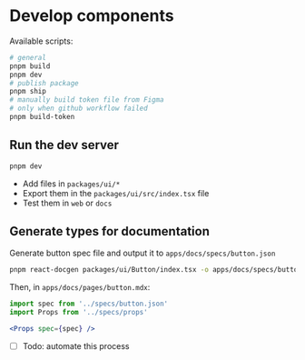 # Develop components

Available scripts:


```bash
# general
pnpm build
pnpm dev
# publish package
pnpm ship
# manually build token file from Figma
# only when github workflow failed
pnpm build-token
```

## Run the dev server

```bash
pnpm dev
```

- Add files in `packages/ui/*`
- Export them in the `packages/ui/src/index.tsx` file
- Test them in `web` or `docs`

## Generate types for documentation

Generate button spec file and output it to `apps/docs/specs/button.json`

```bash filename="Run from root"
pnpm react-docgen packages/ui/Button/index.tsx -o apps/docs/specs/button.json --pretty
```

Then, in `apps/docs/pages/button.mdx`:

```jsx filename="apps/docs/pages/button.mdx"
import spec from '../specs/button.json'
import Props from '../specs/props'

<Props spec={spec} />
```

- [ ] Todo: automate this process